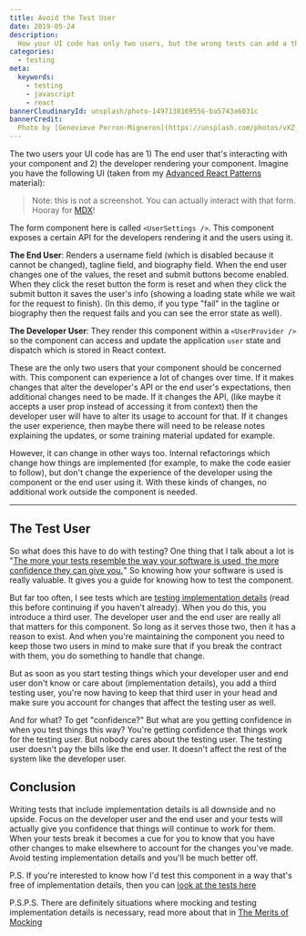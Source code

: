```yaml
---
title: Avoid the Test User
date: 2019-05-24
description:
  How your UI code has only two users, but the wrong tests can add a third
categories:
  - testing
meta:
  keywords:
    - testing
    - javascript
    - react
bannerCloudinaryId: unsplash/photo-1497138169556-ba5743a6031c
bannerCredit:
  Photo by [Genevieve Perron-Migneron](https://unsplash.com/photos/vXZ_lC0XN4c)
---
```



The two users your UI code has are 1) The end user that's interacting with your
component and 2) the developer rendering your component. Imagine you have the
following UI (taken from my
[Advanced React Patterns](/workshops/advanced-react-patterns) material):

<div style={{maxWidth: 300, margin: '10px auto 40px auto'}}>
  <UserProfileExample />
</div>

> Note: this is not a screenshot. You can actually interact with that form.
> Hooray for [MDX](https://mdxjs.com)!

The form component here is called `<UserSettings />`. This component exposes a
certain API for the developers rendering it and the users using it.

**The End User**: Renders a username field (which is disabled because it cannot
be changed), tagline field, and biography field. When the end user changes one
of the values, the reset and submit buttons become enabled. When they click the
reset button the form is reset and when they click the submit button it saves
the user's info (showing a loading state while we wait for the request to
finish). (In this demo, if you type "fail" in the tagline or biography then the
request fails and you can see the error state as well).

**The Developer User**: They render this component within a `<UserProvider />`
so the component can access and update the application `user` state and dispatch
which is stored in React context.

These are the only two users that your component should be concerned with. This
component can experience a lot of changes over time. If it makes changes that
alter the developer's API or the end user's expectations, then additional
changes need to be made. If it changes the API, (like maybe it accepts a user
prop instead of accessing it from context) then the developer user will have to
alter its usage to account for that. If it changes the user experience, then
maybe there will need to be release notes explaining the updates, or some
training material updated for example.

However, it can change in other ways too. Internal refactorings which change how
things are implemented (for example, to make the code easier to follow), but
don't change the experience of the developer using the component or the end user
using it. With these kinds of changes, no additional work outside the component
is needed.

---

## The Test User

So what does this have to do with testing? One thing that I talk about a lot is
"[The more your tests resemble the way your software is used, the more confidence they can give you.](https://twitter.com/kentcdodds/status/977018512689455106) "
So knowing how your software is used is really valuable. It gives you a guide
for knowing how to test the component.

But far too often, I see tests which are
[testing implementation details](/blog/testing-implementation-details) (read
this before continuing if you haven't already). When you do this, you introduce
a third user. The developer user and the end user are really all that matters
for this component. So long as it serves those two, then it has a reason to
exist. And when you're maintaining the component you need to keep those two
users in mind to make sure that if you break the contract with them, you do
something to handle that change.

But as soon as you start testing things which your developer user and end user
don't know or care about (implementation details), you add a third testing user,
you're now having to keep that third user in your head and make sure you account
for changes that affect the testing user as well.

And for what? To get "confidence?" But what are you getting confidence in when
you test things this way? You're getting confidence that things work for the
testing user. But nobody cares about the testing user. The testing user doesn't
pay the bills like the end user. It doesn't affect the rest of the system like
the developer user.

## Conclusion

Writing tests that include implementation details is all downside and no upside.
Focus on the developer user and the end user and your tests will actually give
you confidence that things will continue to work for them. When your tests break
it becomes a cue for you to know that you have other changes to make elsewhere
to account for the changes you've made. Avoid testing implementation details and
you'll be much better off.

P.S. If you're interested to know how I'd test this component in a way that's
free of implementation details, then you can
[look at the tests here](https://github.com/kentcdodds/advanced-react-patterns/blob/06a16f86d2397c4451da9faf9aeb64cbe4452ff6/src/__tests__/01.js)

P.S.P.S. There are definitely situations where mocking and testing
implementation details is necessary, read more about that in
[The Merits of Mocking](/blog/the-merits-of-mocking)
